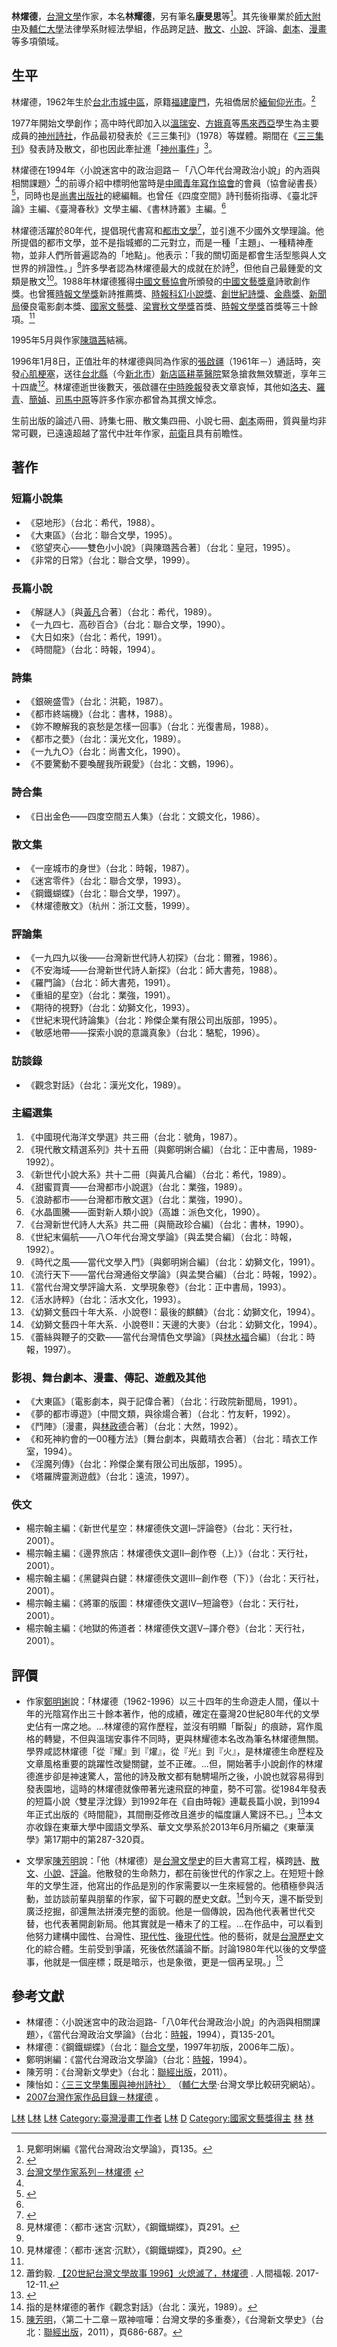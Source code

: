 {{Infobox writer
| name         = 林燿德
| image        = 
| imagesize    = 
| caption      = 
| romaji       = {{lang|en|Lin Yao-de}}
| birthname    = 林耀德
| pseudonym    = 林燿德、康旻思<ref>http://reader.roodo.com/cmli/archives/1550267.html {{Wayback|url=http://reader.roodo.com/cmli/archives/1550267.html |date=20180915155049 }} （在《林燿德佚文選》的序文之一曾透露：另外一層苦處是燿德使用的筆名真是令人驚訝的多。我們發現有時媒體整版都是他個人策畫、一手執筆、單人完稿，這樣的工作當然要有許多的「分身」才行。可是我們究竟不能完全掌握他的全部筆名，有些無法確定的文章經過三人過目之後，有一人存疑，就只好放棄，留待他日再說。）</ref>
| birthdate    = {{birth date|1962|2|27}}
| birthplace   = {{TWN}}[[台北市|台北市]][[城中區|城中區]]<br>{{small|（今[[臺灣|臺灣]][[台北市|台北市]][[中正區_(臺北市)|中正區]]內）}}
| deathdate    = {{death date and age|1996|1|8|1962|2|27}}
| deathplace   = {{TWN}}[[台北縣|台北縣]][[新店市|新店市]]<br>{{small|（今[[臺灣|臺灣]][[新北市|新北市]][[新店區|新店區]]）}}
| education    = [[天主教輔仁大學|天主教輔仁大學]]法律學系財經法學組[[學士|學士]]
| alma_mater   = [[輔仁大學|天主教輔仁大學]]<br>[[國立臺灣師範大學附屬高級中學|國立臺灣師範大學附屬高級中學]]
| occupation   = 專業[[作家|作家]]、[[編輯|編輯]]<br>{{small|（尚書文化[[總編輯|總編輯]]、圖書[[總編輯|主編]]）}}、[[編劇|編劇]]
| nationality  = {{ROC}}（[[臺灣|臺灣]]）
| period       = 1977年—1996年
| genre        = [[詩|詩]]、[[散文|散文]]、[[小說|小說]]、評論、[[劇本|劇本]]、[[漫畫|漫畫]]、專欄、中間文類等
| subject      = 都市文學、[[科幻文學|科幻文學]]
| movement     = 神州事件<br/>{{small|（高中時期加入[[神州詩社|神州詩社]]<ref>http://demo.kidtech.com.tw/tpocl/content/writerTimeline.aspx?n=G0070{{dead link|date=2018年3月 |bot=InternetArchiveBot |fix-attempted=yes }}</ref>，1978年）}}
| notableworks = 《銀碗盛雪》{{small|（1987年）}}<br>《一座城市的身世》{{small|（1987年）}}<br>《一九四七高砂百合》{{small|（1990年）}}<br>《時間龍》{{small|（1994年）}}<br>《鋼鐵蝴蝶》{{small|（1997年）}}等
| parents      = 林瑞翰
| spouse       = [[陳璐茜|陳璐茜]]
| children     = 
| relatives    = 林婷{{small|（妹）}}
| influences   = [[羅門|羅門]] <ref name="#1">[[陳芳明|陳芳明]]，〈第二十二章－眾神喧嘩：台灣文學的多重奏〉，《台灣新文學史》（台北：[[聯經出版|聯經出版]]，2011），頁687。</ref>、[[羅青|羅青]] <ref name="#1"/>、[[溫瑞安|溫瑞安]]<ref name="#1"/>、[[胡蘭成|胡蘭成]]<ref name="#1"/>、[[伊塔羅·卡爾維諾|伊塔羅·卡爾維諾]]<ref>[[陳芳明|陳芳明]]，〈第二十二章－眾神喧嘩：台灣文學的多重奏〉，《台灣新文學史》（台北：[[聯經出版|聯經出版]]，2011），頁689。</ref>、[[豪尔赫·路易斯·博尔赫斯|波赫士]] 等
| influenced   = [[楊宗翰_(學者)|楊宗翰]]、[[朱宥勳|朱宥勳]]、[[宋尚緯|宋尚緯]]等
| awards       = [[中國文藝獎章|中國文藝獎章]]<br>[[金鼎獎|金鼎獎]]<br>[[國家文藝獎|國家文藝獎]]等
}}
'''林燿德'''{{BD|1962年|2月27日|1996年|1月8日||}}，[[台灣文學|台灣文學]]作家，本名'''林耀德'''，另有筆名'''康旻思'''等<ref name="#2">見鄭明娳編《當代台灣政治文學論》，頁135。</ref>。其先後畢業於[[師大附中|師大附中]]及[[輔仁大學|輔仁大學]]法律學系財經法學組，作品跨足[[詩|詩]]、[[散文|散文]]、[[小說|小說]]、評論、[[劇本|劇本]]、[[漫畫|漫畫]]等多項領域。

== 生平 ==

林燿德，1962年生於[[台北市|台北市]][[城中區|城中區]]，原籍[[福建|福建]][[廈門|廈門]]，先祖僑居於[[緬甸|緬甸]][[仰光市|仰光市]]。<ref name="#3">{{Cite web |url=http://www2.thu.edu.tw/~trc/1-epts/1-class/1.2.3.2.pdf |title=存档副本 |access-date=2014-06-28 |archive-date=2014-07-14 |archive-url=https://web.archive.org/web/20140714175926/http://www2.thu.edu.tw/~trc/1-epts/1-class/1.2.3.2.pdf |dead-url=no }}</ref>

1977年開始文學創作；高中時代即加入以[[溫瑞安|溫瑞安]]、[[方娥真|方娥真]]等[[馬來西亞|馬來西亞]]學生為主要成員的[[神州詩社|神州詩社]]，作品最初發表於《三三集刊》（1978）等媒體。期間在《[[三三集刊|三三集刊]]》發表詩及散文，卻也因此牽扯進「[[神州事件|神州事件]]」<ref name="#4">[http://www.rti.org.tw/ajax/recommend/Literator_content.aspx?id=119 台灣文學作家系列－林燿德] {{webarchive|url=https://web.archive.org/web/20140116105227/http://www.rti.org.tw/ajax/recommend/Literator_content.aspx?id=119 |date=2014-01-16 }}</ref>。

林燿德在1994年〈小說迷宮中的政治迴路－「八〇年代台灣政治小說」的內涵與相關課題〉<ref name="#2"/>的前導介紹中標明他當時是[[中國青年寫作協會|中國青年寫作協會]]的會員（協會祕書長）<ref name="#5">{{Cite web |url=http://www.tpocl.com/index.php/2014-01-10-09-36-35/2014-02-18-06-48-11.html?view=item&layout=item&id=512 |title=存档副本 |access-date=2014-07-01 |archive-date=2014-07-14 |archive-url=https://web.archive.org/web/20140714121824/http://www.tpocl.com/index.php/2014-01-10-09-36-35/2014-02-18-06-48-11.html?view=item&layout=item&id=512 |dead-url=no }}</ref>，同時也是[[尚書出版社|尚書出版社]]的總編輯。也曾任《四度空間》詩刊藝術指導、《臺北評論》主編、《臺灣春秋》文學主編、《書林詩叢》主編。<ref name="#5"/>

林燿德活躍於80年代，提倡現代書寫和[[都市文學|都市文學]]<ref>{{Cite web |url=http://nrch.culture.tw/twpedia.aspx?id=2328 |title=台灣大百科全書－都市文學 |access-date=2015-11-04 |archive-date=2021-01-24 |archive-url=https://web.archive.org/web/20210124055644/http://nrch.culture.tw/twpedia.aspx?id=2328 |dead-url=no }}</ref>，並引進不少國外文學理論。他所提倡的都市文學，並不是指城鄉的二元對立，而是一種「主題」、一種精神產物，並非人們所普遍認為的「地點」。他表示：「我的關切面是都會生活型態與人文世界的辨證性。」<ref>見林燿德：〈都市‧迷宮‧沉默〉，《鋼鐵蝴蝶》，頁291。</ref>許多學者認為林燿德最大的成就在於詩<ref name="#4"/>，但他自己最鍾愛的文類是散文<ref>見林燿德：〈都市‧迷宮‧沉默〉，《鋼鐵蝴蝶》，頁290。</ref>。1988年林燿德獲得[[中國文藝協會|中國文藝協會]]所頒發的[[中國文藝獎章|中國文藝獎章]]詩歌創作獎。也曾獲[[時報文學獎|時報文學獎]]新詩推薦獎、[[時報文學獎|時報科幻小說獎]]、[[創世紀詩獎|創世紀詩獎]]、[[金鼎獎|金鼎獎]]、[[行政院新聞局|新聞局]]優良電影劇本獎、[[國家文藝獎|國家文藝獎]]、[[梁實秋文學獎|梁實秋文學獎]]首獎、[[時報文學獎|時報文學獎]]首獎等三十餘項。<ref name="#3"/>

1995年5月與作家[[陳璐茜|陳璐茜]]結褵。

1996年1月8日，正值壯年的林燿德與同為作家的[[張啟疆|張啟疆]]（1961年－）通話時，突發[[心肌梗塞|心肌梗塞]]，送往[[台北縣|台北縣]]（今[[新北市|新北市]]）[[新店區|新店區]][[耕莘醫院|耕莘醫院]]緊急搶救無效驟逝，享年三十四歲<ref>蕭鈞毅. [http://www.merit-times.com/NewsPage.aspx?unid=494891 【20世紀台灣文學故事 1996】火熄滅了，林燿德] {{Wayback|url=http://www.merit-times.com/NewsPage.aspx?unid=494891 |date=20190605115653 }}. 人間福報. 2017-12-11.</ref>。林燿德逝世後數天，張啟疆在[[中時晚報|中時晚報]]發表文章哀悼，其他如[[洛夫_(詩人)|洛夫]]、[[羅青|羅青]]、[[簡媜|簡媜]]、[[司馬中原|司馬中原]]等許多作家亦都曾為其撰文悼念。

生前出版的論述八冊、詩集七冊、散文集四冊、小說七冊、[[劇本|劇本]]兩冊，質與量均非常可觀，已遠遠超越了當代中壯年作家，[[前衛|前衛]]且具有前瞻性。

== 著作 ==
=== 短篇小說集 ===
* 《惡地形》（台北：希代，1988）。
* 《大東區》（台北：聯合文學，1995）。
* 《慾望夾心——雙色小小說》〔與陳璐茜合著〕（台北：皇冠，1995）。
* 《非常的日常》（台北：聯合文學，1999）。

=== 長篇小說 ===
* 《解謎人》〔與[[黃凡_(作家)|黃凡]]合著〕（台北：希代，1989）。
* 《一九四七．高砂百合》（台北：聯合文學，1990）。
* 《大日如來》（台北：希代，1991）。
* 《時間龍》（台北：時報，1994）。

=== 詩集 ===
* 《銀碗盛雪》（台北：洪範，1987）。
* 《都市終端機》（台北：書林，1988）。
* 《妳不瞭解我的哀愁是怎樣一回事》（台北：光復書局，1988）。
* 《都市之甍》（台北：漢光文化，1989）。
* 《一九九○》（台北：尚書文化，1990）。
* 《不要驚動不要喚醒我所親愛》（台北：文鶴，1996）。

=== 詩合集 ===
* 《日出金色——四度空間五人集》（台北：文鏡文化，1986）。

=== 散文集 ===
* 《一座城市的身世》（台北：時報，1987）。
* 《迷宮零件》（台北：聯合文學，1993）。
* 《鋼鐵蝴蝶》（台北：聯合文學，1997）。
* 《林燿德散文》（杭州：浙江文藝，1999）。

=== 評論集 ===
* 《一九四九以後——台灣新世代詩人初探》（台北：爾雅，1986）。
* 《不安海域——台灣新世代詩人新探》（台北：師大書苑，1988）。
* 《羅門論》（台北：師大書苑，1991）。
* 《重組的星空》（台北：業強，1991）。
* 《期待的視野》（台北：幼獅文化，1993）。
* 《世紀末現代詩論集》（台北：羚傑企業有限公司出版部，1995）。
* 《敏感地帶——探索小說的意識真象》（台北：駱駝，1996）。

=== 訪談錄 ===
* 《觀念對話》（台北：漢光文化，1989）。

=== 主編選集 ===
# 《中國現代海洋文學選》共三冊（台北：號角，1987）。
# 《現代散文精選系列》共十五冊〔與鄭明娳合編〕（台北：正中書局，1989-1992）。
# 《新世代小說大系》共十二冊〔與黃凡合編〕（台北：希代，1989）。
# 《甜蜜買賣——台灣都市小說選》（台北：業強，1989）。
# 《浪跡都市——台灣都市散文選》（台北：業強，1990）。
# 《水晶圖騰——面對新人類小說》（高雄：派色文化，1990）。
# 《台灣新世代詩人大系》共二冊〔與簡政珍合編〕（台北：書林，1990）。
# 《世紀末偏航——八○年代台灣文學論》〔與孟樊合編〕（台北：時報，1992）。
# 《時代之風——當代文學入門》〔與鄭明娳合編〕（台北：幼獅文化，1991）。
# 《流行天下——當代台灣通俗文學論》〔與孟樊合編〕（台北：時報，1992）。
# 《當代台灣文學評論大系．文學現象卷》（台北：正中書局，1993）。
# 《活水詩粹》（台北：活水文化，1993）。
# 《幼獅文藝四十年大系．小說卷Ⅰ：最後的麒麟》（台北：幼獅文化，1994）。
# 《幼獅文藝四十年大系．小說卷Ⅱ：天邊的大麥》（台北：幼獅文化，1994）。
# 《蕾絲與鞭子的交歡——當代台灣情色文學論》〔與[[林水福|林水福]]合編〕（台北：時報，1997）。

=== 影視、舞台劇本、漫畫、傳記、遊戲及其他 ===
* 《大東區》〔電影劇本，與于記偉合著〕（台北：行政院新聞局，1991）。
* 《夢的都市導遊》〔中間文類，與徐煬合著〕（台北：竹友軒，1992）。
* 《鬥陣》〔漫畫，與[[林政德|林政德]]合著〕（台北：大然，1992）。
* 《和死神約會的一00種方法》〔舞台劇本，與戴晴衣合著〕（台北：晴衣工作室，1994）。
* 《淫魔列傳》（台北：羚傑企業有限公司出版部，1995）。
* 《塔羅牌靈測遊戲》（台北：遠流，1997）。

=== 佚文 ===
* 楊宗翰主編：《新世代星空：林燿德佚文選I─評論卷》（台北：天行社，2001）。
* 楊宗翰主編：《邊界旅店：林燿德佚文選II─創作卷（上）》（台北：天行社，2001）。
* 楊宗翰主編：《黑鍵與白鍵：林燿德佚文選III─創作卷（下）》（台北：天行社，2001）。
* 楊宗翰主編：《將軍的版圖：林燿德佚文選IV─短論卷》（台北：天行社，2001）。
* 楊宗翰主編：《地獄的佈道者：林燿德佚文選V─譯介卷》（台北：天行社，2001）。

== 評價 ==
*作家[[鄭明娳|鄭明娳]]說：「林燿德（1962-1996）以三十四年的生命遊走人間，僅以十年的光陰寫作出三十餘本著作，他的成績，確定在臺灣20世紀80年代的文學史佔有一席之地。...林燿德的寫作歷程，並沒有明顯「斷裂」的痕跡，寫作風格的轉變，不但與溫瑞安事件不同時，更與林耀德本名改為筆名林燿德無關。學界咸認林燿德「從『耀』到『燿』，從『光』到『火』，是林燿德生命歷程及文章風格重要的跳躍性改變關鍵，並不正確。...但，開始著手小說創作的林燿德進步卻是神速驚人，當他的詩及散文都有馳騁場所之後，小說也就容易得到發表園地，這時的林燿德就像帶著光速飛竄的神童，勢不可當。從1984年發表的短篇小說〈雙星浮沈錄〉到1992年在《自由時報》連載長篇小說，到1994年正式出版的《時間龍》，其間刪芟修改且進步的幅度讓人驚訝不已。」<ref>{{Cite web |url=http://ir.ndhu.edu.tw/bitstream/987654321/22577/2/09-%E6%9E%97%E7%87%BF%E5%BE%B7%E8%AB%96%EF%BC%88%E4%B9%8B%E4%B8%80%EF%BC%89%E2%94%80%E5%B0%91%E5%B9%B4%E6%9E%97%E7%87%BF%E5%BE%B7.pdf |title=存档副本 |access-date=2014-06-28 |archive-date=2020-07-09 |archive-url=https://web.archive.org/web/20200709200126/http://ir.ndhu.edu.tw/bitstream/987654321/22577/2/09-%E6%9E%97%E7%87%BF%E5%BE%B7%E8%AB%96%EF%BC%88%E4%B9%8B%E4%B8%80%EF%BC%89%E2%94%80%E5%B0%91%E5%B9%B4%E6%9E%97%E7%87%BF%E5%BE%B7.pdf |dead-url=no }}</ref><ref>本文亦收錄在東華大學中國語文學系、華文文學系於2013年6月所編之《東華漢學》第17期中的第287-320頁。 
</ref>

*文學家[[陳芳明|陳芳明]]說：「他（林燿德）是[[台灣文學史|台灣文學史]]的巨大書寫工程，橫跨[[詩|詩]]、[[散文|散文]]、[[小說|小說]]、[[評論|評論]]。他散發的生命熱力，都在前後世代的作家之上。在短短十餘年的文學生涯，他寫出的作品是別的作家需要以一生來經營的。他積極參與活動，並訪談前輩與朋輩的作家，留下可觀的歷史文獻。<ref>指的是林燿德的著作《觀念對話》（台北：漢光，1989）。</ref>到今天，還不斷受到廣泛挖掘，卻還無法拼湊完整的面貌。他是一個傳說，因為他代表著世代交替，也代表著開創新局。他其實就是一樁未了的工程。...在作品中，可以看到他努力建構中國性、台灣性、[[現代性|現代性]]、[[後現代性|後現代性]]。他的藝術，就是[[台灣歷史|台灣歷史]]文化的綜合體。生前受到爭議，死後依然議論不斷。討論1980年代以後的文學盛事，他就是一個座標；既是暗示，也是象徵，更是一個再呈現。」<ref>[[陳芳明|陳芳明]]，〈第二十二章－眾神喧嘩：台灣文學的多重奏〉，《台灣新文學史》（台北：[[聯經出版|聯經出版]]，2011），頁686-687。</ref>

== 參考文獻 ==
{{reflist}}
*林燿德：〈小說迷宮中的政治迴路-「八0年代台灣政治小說」的內涵與相關課題〉，《當代台灣政治文學論》（台北：[[時報|時報]]，1994），頁135-201。
*林燿德：《鋼鐵蝴蝶》（台北：[[聯合文學|聯合文學]]，1997年初版，2006年二版）。
*鄭明娳編：《當代台灣政治文學論》（台北：[[時報|時報]]，1994）。
*陳芳明：《台灣新文學史》（台北：[[聯經出版|聯經出版]]，2011）。
*陳怡如：[http://www.srcs.nctu.edu.tw/joyceliu/TaiwanLit/bg_data/Y.R.Chen.htm 〈三三文學集團與神州詩社〉] {{Wayback|url=http://www.srcs.nctu.edu.tw/joyceliu/TaiwanLit/bg_data/Y.R.Chen.htm |date=20160304120815 }}（[[輔仁大學|輔仁大學]]‧台灣文學比較研究網站）。
*[http://www3.nmtl.gov.tw/Writer2/writer_detail.php?id=850 2007台灣作家作品目錄－林燿德] {{Wayback|url=http://www3.nmtl.gov.tw/Writer2/writer_detail.php?id=850 |date=20160304131534 }}。
{{authority control}}
[[Category:台灣作家|L林]]
[[Category:臺灣男性小說家|L林]]
[[Category:台灣科幻作家|L林]]
[[Category:臺灣漫畫工作者|Category:臺灣漫畫工作者]]
[[Category:輔仁大學校友|L林]]
[[Category:林姓|D]]
[[Category:國家文藝獎得主|Category:國家文藝獎得主]]
[[Category:臺灣男性詩人|林]]
[[Category:20世紀臺灣詩人|林]]